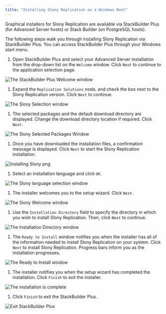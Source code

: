```yaml
---
title: "Installing Slony Replication on a Windows Host"
---
```


<div id="using_the_graphical_installer" class="registered_link"></div>


Graphical installers for Slony Replication are available via StackBuilder Plus (for Advanced Server hosts) or Stack Builder (on PostgreSQL hosts).

The following steps walk you through installing Slony Replication via StackBuilder Plus. You can access StackBuilder Plus through your Windows start menu.

1.  Open StackBuilder Plus and select your Advanced Server installation from the drop-down list on the `Welcome` window. Click `Next` to continue to the application selection page.

![The StackBuilder Plus Welcome window](../images/slony_welcome1.png)

1.  Expand the `Replication Solutions` node, and check the box next to the Slony Replication version. Click `Next` to continue.

![The Slony Selection window](../images/Slony_selection_window1.png)

1.  The selected packages and the default download directory are displayed. Change the download directory location if required. Click `Next`.

![The Slony Selected Packages Window](../images/slony_selected_packages3.png)

1.  Once you have downloaded the installation files, a confirmation message is displayed. Click `Next` to start the Slony Replication installation.

![Installing Slony png](../images/sbp_start_installation.png)

1.  Select an installation language and click `OK`.

![The Slony language selection window](../images/slony_language_selection4.png)

1.  The installer welcomes you to the setup wizard. Click `Next`.

![The Slony Welcome window](../images/slony_setup5.png)

1.  Use the `Installation Directory` field to specify the directory in which you wish to install Slony Replication. Then, click `Next` to continue.

![The Installation Directory window](../images/slony_installation_directory.png)

1.  The `Ready to Install` window notifies you when the installer has all of the information needed to install Slony Replication on your system. Click `Next` to install Slony Replication. Progress bars inform you as the installation progresses.

![The Ready to Install window](../images/slony_ready_to_install.png)

1.  The installer notifies you when the setup wizard has completed the installation. Click `Finish` to exit the installer.

![The installation is complete](../images/slony_setup_complete9.png)

1.  Click `Finish` to exit the StackBuilder Plus.

![Exit StackBuilder Plus](../images/installation_is_complete1.png)

